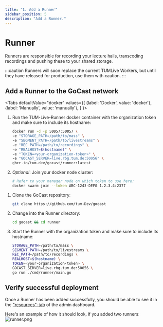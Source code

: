 ```yaml
---
title: "1. Add a Runner"
sidebar_position: 5
description: "Add a Runner."
---
```



# Runner

Runners are responsible for recording your lecture halls, transcoding recordings and pushing these to your shared storage.

:::caution
Runners will soon replace the current TUMLive Workers, but until they have released for production, use them with caution.
:::

## Add a Runner to the GoCast network

<Tabs
  defaultValue="docker"
  values={[
    {label: 'Docker', value: 'docker'},
    {label: 'Manually', value: 'manually'},
  ]
}>
<TabItem value="docker">

1. Run the TUM-Live-Runner docker container with the organization token and make sure to include its hostname:

   ```sh
   docker run -d -p 50057:50057 \
   -e "STORAGE_PATH=/path/to/mass" \
   -e "SEGMENT_PATH=/path/to/livestreams" \
   -e "REC_PATH=/path/to/recordings" \
   -e "REALHOST=$(hostname)" \
   -e "TOKEN=<your-organization-token>" \
   -e "GOCAST_SERVER=live.rbg.tum.de:50056" \
   ghcr.io/tum-dev/gocast/runner:latest
   ```

2. _Optional_: Join your docker node cluster:
   ```sh
   # Refer to your manager node on which token to use here:
   docker swarm join --token ABC-1243-DEFG 1.2.3.4:2377
   ```

</TabItem>

<TabItem value="manually">

1. Clone the GoCast repository:
   ```sh
   git clone https://github.com/tum-Dev/gocast
   ```
2. Change into the Runner directory:

   ```sh
   cd gocast && cd runner
   ```

3. Start the Runner with the organization token and make sure to include its hostname:
   ```sh
   STORAGE_PATH=/path/to/mass \
   SEGMENT_PATH=/path/to/livestreams \
   REC_PATH=/path/to/recordings \
   REALHOST=$(hostname) \
   TOKEN=<your-organization-token> \
   GOCAST_SERVER=live.rbg.tum.de:50056 \
   go run ./cmd/runner/main.go
   ```

</TabItem>

</Tabs>

## Verify successful deployment

Once a Runner has been added successfully, you should be able to see it in the ["resources"-tab](https://live.rbg.tum.de/admins/organizations) of the admin dashboard.

Here's an example of how it should look, if you added two runners:
![runner.png](/deployment/runners.png)
